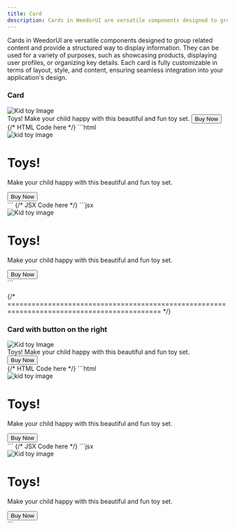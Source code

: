 ```yaml
---
title: Card
description: Cards in WeedorUI are versatile components designed to group related content and provide a structured way to display information. They can be used for a variety of purposes, such as showcasing products, displaying user profiles, or organizing key details. Each card is fully customizable in terms of layout, style, and content, ensuring seamless integration into your application's design.
---
```



Cards in WeedorUI are versatile components designed to group related content and provide a structured way to display information. They can be used for a variety of purposes, such as showcasing products, displaying user profiles, or organizing key details. Each card is fully customizable in terms of layout, style, and content, ensuring seamless integration into your application's design.

### Card

<Tabs style="overflow-x: scroll">
  <TabItem label="Preview">
    <section class="grid place-items-center py-6">
      <div class="w-[360px] h-fit bg-grn-400 overflow-hidden rounded-md shadow-xl bg-slate-50 dark:bg-[#1c232b]">
        <img
          src="https://i.pinimg.com/236x/97/52/48/975248ae71a82109eae2387d8ab3dc7c.jpg"
          alt="Kid toy Image"
          class="w-full h-[200px] object-cover"
        />
        <div class="py-5 px-4">
          <span class="text-3xl font-bold pb-4 inline-block">Toys!</span>
          <span class="text-base pb-5 inline-block">
            Make your child happy with this beautiful and fun toy set.
          </span>
          <button class="bg-blue-500 text-white px-4 py-2 rounded-md hover:shadow-xl">
            Buy Now
          </button>
        </div>
      </div>
    </section>
  </TabItem>
  {/* HTML Code here */}
  <TabItem label="HTML">
    ```html
    <div class="w-[360px] h-fit bg-grn-400 overflow-hidden rounded-md shadow-2xl">
      <img
        src="https://i.pinimg.com/236x/97/52/48/975248ae71a82109eae2387d8ab3dc7c.jpg"
        alt="kid toy image"
        class="w-full h-[200px] object-cover"
      />
      <div class="py-6 px-4">
        <h1 class="text-2xl font-bold pb-3">Toys!</h1>
        <p class="text-base pb-4">
          Make your child happy with this beautiful and fun toy set.
        </p>
        <button class="bg-blue-500 text-white px-4 py-2 rounded-md hover:shadow-xl">
          Buy Now
        </button>
      </div>
    </div>
    ```
    {/* JSX Code here */}
  </TabItem>
  <TabItem label="JSX">
    ```jsx
    <div className="w-[360px] h-fit bg-grn-400 overflow-hidden rounded-md shadow-2xl">
      <img
        src="https://i.pinimg.com/236x/97/52/48/975248ae71a82109eae2387d8ab3dc7c.jpg"
        alt="Kid toy image"
        className="w-full h-[200px] object-cover"
      />
      <div className="py-6 px-4">
        <h1 className="text-2xl font-bold pb-3">Toys!</h1>
        <p className="text-base pb-4">
          Make your child happy with this beautiful and fun toy set.
        </p>
        <button className="bg-blue-500 text-white px-4 py-2 rounded-md hover:shadow-xl">
          Buy Now
        </button>
      </div>
    </div>
    ```
  </TabItem>
</Tabs>

{/* ============================================================================================ */}

### Card with button on the right

<Tabs style="overflow-x: scroll">
  <TabItem label="Preview">
    <section class="grid place-items-center py-6">
      <div class="w-[360px] h-fit bg-grn-400 overflow-hidden rounded-md shadow-xl bg-slate-50 dark:bg-[#1c232b]">
        <img
          src="https://i.pinimg.com/236x/97/52/48/975248ae71a82109eae2387d8ab3dc7c.jpg"
          alt="Kid toy Image"
          class="w-full h-[200px] object-cover"
        />
        <div class="py-5 px-4">
          <span class="text-3xl font-bold pb-4 inline-block">Toys!</span>
          <span class="text-base pb-5 inline-block">
            Make your child happy with this beautiful and fun toy set.
          </span>
          <div class="flex justify-end">
            <button class="bg-blue-500 text-white px-4 py-2 rounded-md hover:shadow-xl">
              Buy Now
            </button>
          </div>
        </div>
      </div>
    </section>
  </TabItem>
  {/* HTML Code here */}
  <TabItem label="HTML">
    ```html
    <div class="w-[360px] h-fit bg-grn-400 overflow-hidden rounded-md shadow-2xl">
      <img
        src="https://i.pinimg.com/236x/97/52/48/975248ae71a82109eae2387d8ab3dc7c.jpg"
        alt="kid toy image"
        class="w-full h-[200px] object-cover"
      />
      <div class="py-6 px-4">
        <h1 class="text-2xl font-bold pb-3">Toys!</h1>
        <p class="text-base pb-4">
          Make your child happy with this beautiful and fun toy set.
        </p>
        <div class="flex justify-end">
          <button class="bg-blue-500 text-white px-4 py-2 rounded-md hover:shadow-xl">
            Buy Now
          </button>
        </div>
      </div>
    </div>
    ```
    {/* JSX Code here */}
  </TabItem>
  <TabItem label="JSX">
    ```jsx
    <div className="w-[360px] h-fit bg-grn-400 overflow-hidden rounded-md shadow-2xl">
      <img
        src="https://i.pinimg.com/236x/97/52/48/975248ae71a82109eae2387d8ab3dc7c.jpg"
        alt="Kid toy image"
        className="w-full h-[200px] object-cover"
      />
      <div className="py-6 px-4">
        <h1 className="text-2xl font-bold pb-3">Toys!</h1>
        <p className="text-base pb-4">
          Make your child happy with this beautiful and fun toy set.
        </p>
        <div className="flex justify-end">
          <button className="bg-blue-500 text-white px-4 py-2 rounded-md hover:shadow-xl">
            Buy Now
          </button>
        </div>
      </div>
    </div>
    ```
  </TabItem>
</Tabs>
